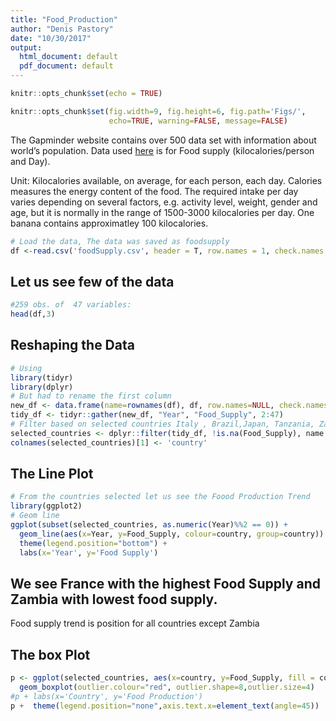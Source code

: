 ```yaml
---
title: "Food_Production"
author: "Denis Pastory"
date: "10/30/2017"
output:
  html_document: default
  pdf_document: default
---
```


```r
knitr::opts_chunk$set(echo = TRUE)
```

```r
knitr::opts_chunk$set(fig.width=9, fig.height=6, fig.path='Figs/',
                      echo=TRUE, warning=FALSE, message=FALSE)
```

The Gapminder website contains over 500 data set with information about world's population.
Data used [here](https://docs.google.com/spreadsheets/d/14G6CjF6NblTGf6kkQclpXp3XZ3D4Nkw1I92DB4fOjXo/pub#) is for Food supply (kilocalories/person and Day). 

Unit:
Kilocalories available, on average, for each person, each day. 
 Calories measures the energy content of the food. The required intake per day varies depending on several factors, e.g. activity level, weight, gender and age, but it is normally in the range of 1500-3000 kilocalories per day. One banana contains approximatley 100 kilocalories.
  
```r
# Load the data, The data was saved as foodsupply
df <-read.csv('foodSupply.csv', header = T, row.names = 1, check.names = F)
```
## Let us see few of the data
```r
#259 obs. of  47 variables:
head(df,3)
```
## Reshaping the Data
 
```r
# Using
library(tidyr)
library(dplyr)
# But had to rename the first column
new_df <- data.frame(name=rownames(df), df, row.names=NULL, check.names = FALSE )
tidy_df <- tidyr::gather(new_df, "Year", "Food_Supply", 2:47)
# Filter based on selected countries Italy , Brazil,Japan, Tanzania, Zambia,
selected_countries <- dplyr::filter(tidy_df, !is.na(Food_Supply), name %in% c('Thailand','Japan'))
colnames(selected_countries)[1] <- 'country'
```

## The Line Plot

```r
# From the countries selected let us see the Foood Production Trend
library(ggplot2)
# Geom line 
ggplot(subset(selected_countries, as.numeric(Year)%%2 == 0)) +
  geom_line(aes(x=Year, y=Food_Supply, colour=country, group=country)) +
  theme(legend.position="bottom") +
  labs(x='Year', y='Food Supply')
```

## We see France with the highest Food Supply and Zambia with lowest food supply.
Food supply trend is position for all countries except Zambia

## The box Plot 
 
```r
p <- ggplot(selected_countries, aes(x=country, y=Food_Supply, fill = country)) + 
  geom_boxplot(outlier.colour="red", outlier.shape=8,outlier.size=4) 
#p + labs(x='Country', y='Food Production')
p +  theme(legend.position="none",axis.text.x=element_text(angle=45))
```


